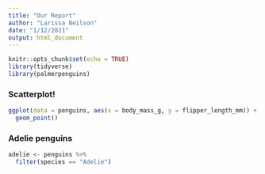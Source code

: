 ```yaml
---
title: "Our Report"
author: "Larissa Neilson"
date: "1/12/2021"
output: html_document
---
```


```r
knitr::opts_chunk$set(echo = TRUE)
library(tidyverse)
library(palmerpenguins)
```

### Scatterplot!

```r
ggplot(data = penguins, aes(x = body_mass_g, y = flipper_length_mm)) +
  geom_point()
```

### Adelie penguins

```r
adelie <- penguins %>% 
  filter(species == "Adelie")
```

